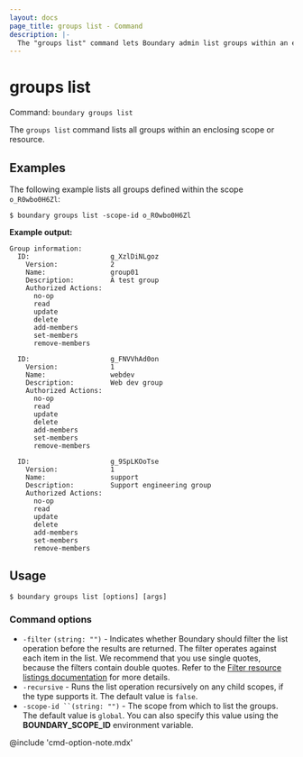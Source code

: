 ```yaml
---
layout: docs
page_title: groups list - Command
description: |-
  The "groups list" command lets Boundary admin list groups within an enclosing scope or resource.
---
```


# groups list

Command: `boundary groups list`

The `groups list` command lists all groups within an enclosing scope or resource.

## Examples

The following example lists all groups defined within the scope `o_R0wbo0H6Zl`:

```shell-session
$ boundary groups list -scope-id o_R0wbo0H6Zl
```

**Example output:**

<CodeBlockConfig hideClipboard>

```plaintext
Group information:
  ID:                    g_XzlDiNLgoz
    Version:             2
    Name:                group01
    Description:         A test group
    Authorized Actions:
      no-op
      read
      update
      delete
      add-members
      set-members
      remove-members

  ID:                    g_FNVVhAd0on
    Version:             1
    Name:                webdev
    Description:         Web dev group
    Authorized Actions:
      no-op
      read
      update
      delete
      add-members
      set-members
      remove-members

  ID:                    g_9SpLKOoTse
    Version:             1
    Name:                support
    Description:         Support engineering group
    Authorized Actions:
      no-op
      read
      update
      delete
      add-members
      set-members
      remove-members
```

</CodeBlockConfig>

## Usage

<CodeBlockConfig hideClipboard>

```shell-session
$ boundary groups list [options] [args]
```

</CodeBlockConfig>


### Command options

- `-filter` `(string: "")` - Indicates whether Boundary should filter the list operation before the results are returned.
The filter operates against each item in the list.
We recommend that you use single quotes, because the filters contain double quotes.
Refer to the [Filter resource listings documentation](/boundary/docs/concepts/filtering/resource-listing) for more details.
- `-recursive`  - Runs the list operation recursively on any child scopes, if the type supports it.
The default value is `false`.
- `-scope-id ``(string: "")` - The scope from which to list the groups.
The default value is `global`.
You can also specify this value using the **BOUNDARY_SCOPE_ID** environment variable.

@include 'cmd-option-note.mdx'